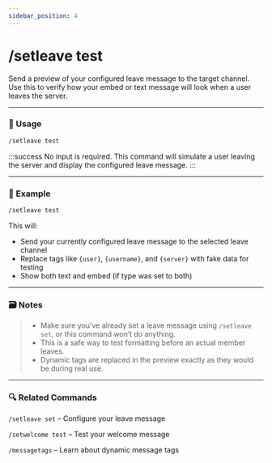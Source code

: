 ```yaml
---
sidebar_position: 4
---
```


# /setleave test

Send a preview of your configured leave message to the target channel. Use this to verify how your embed or text message will look when a user leaves the server.

<hr className="md-divider-gradient" />

### 💬 Usage
```bash
/setleave test
```

:::success
No input is required. This command will simulate a user leaving the server and display the configured leave message.
:::

<hr className="md-divider-gradient" />

### 📌 Example
```bash
/setleave test
```
This will:
- Send your currently configured leave message to the selected leave channel
- Replace tags like `{user}`, `{username}`, and `{server}` with fake data for testing
- Show both text and embed (if type was set to both)

<hr className="md-divider-gradient" />

### 🗃️ Notes
> - Make sure you’ve already set a leave message using `/setleave set`, or this command won’t do anything.
> - This is a safe way to test formatting before an actual member leaves.
> - Dynamic tags are replaced in the preview exactly as they would be during real use.

<hr className="md-divider-gradient" />

### 🔍 Related Commands
`/setleave set` – Configure your leave message

`/setwelcome test` – Test your welcome message

`/messagetags` – Learn about dynamic message tags